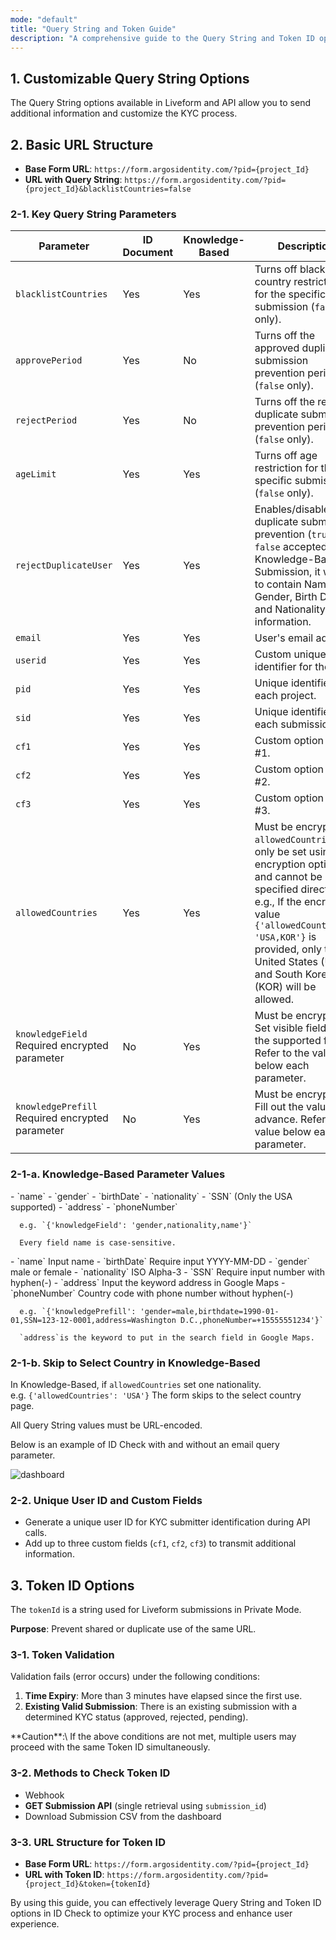 ```yaml
---
mode: "default"
title: "Query String and Token Guide"
description: "A comprehensive guide to the Query String and Token ID options for Liveform. These options enable features such as transmitting additional information, preventing duplicate submissions, and identifying users. Explore essential tools to optimize your ID Check process."
---
```


## 1. Customizable Query String Options

The Query String options available in Liveform and API allow you to send additional information and customize the KYC process.

## 2. Basic URL Structure

- **Base Form URL**: `https://form.argosidentity.com/?pid={project_Id}`
- **URL with Query String**: `https://form.argosidentity.com/?pid={project_Id}&blacklistCountries=false`

### 2-1. Key Query String Parameters

| Parameter                                         | ID Document | Knowledge-Based | Description                                                                                                                                                                                                                                                          |
| ------------------------------------------------- | ----------- | --------------- | -------------------------------------------------------------------------------------------------------------------------------------------------------------------------------------------------------------------------------------------------------------------- |
| `blacklistCountries`                              | Yes         | Yes             | Turns off blacklist country restrictions for the specific submission (`false` only).                                                                                                                                                                                 |
| `approvePeriod`                                   | Yes         | No              | Turns off the approved duplicate submission prevention period (`false` only).                                                                                                                                                                                        |
| `rejectPeriod`                                    | Yes         | No              | Turns off the rejected duplicate submission prevention period (`false` only).                                                                                                                                                                                        |
| `ageLimit`                                        | Yes         | Yes             | Turns off age restriction for the specific submission (`false` only).                                                                                                                                                                                                |
| `rejectDuplicateUser`                             | Yes         | Yes             | Enables/disables duplicate submission prevention (`true` or `false` accepted).  - In Knowledge-Based Submission, it works to contain Name, Gender, Birth Date, and Nationality information.                                                                          |
| `email`                                           | Yes         | Yes             | User's email address.                                                                                                                                                                                                                                                |
| `userid`                                          | Yes         | Yes             | Custom unique identifier for the user.                                                                                                                                                                                                                               |
| `pid`                                             | Yes         | Yes             | Unique identifier for each project.                                                                                                                                                                                                                                  |
| `sid`                                             | Yes         | Yes             | Unique identifier for each submission.                                                                                                                                                                                                                               |
| `cf1`                                             | Yes         | Yes             | Custom option field #1.                                                                                                                                                                                                                                              |
| `cf2`                                             | Yes         | Yes             | Custom option field #2.                                                                                                                                                                                                                                              |
| `cf3`                                             | Yes         | Yes             | Custom option field #3.                                                                                                                                                                                                                                              |
| `allowedCountries`                                | Yes         | Yes             | Must be encrypted.  `allowedCountries` can only be set using the encryption option and cannot be specified directly. e.g., If the encrypted value `{'allowedCountries': 'USA,KOR'}` is provided, only the United States (USA) and South Korea (KOR) will be allowed. |
| `knowledgeField`     Required encrypted parameter | No          | Yes             | Must be encrypted.  Set visible fields from the supported fields. Refer to the value below each parameter.                                                                                                                                                           |
| `knowledgePrefill`   Required encrypted parameter | No          | Yes             | Must be encrypted.  Fill out the value in advance. Refer to the value below each parameter.                                                                                                                                                                          |

### 2-1-a. Knowledge-Based Parameter Values

<AccordionGroup>
  <Accordion title="knowledgeField Parameter Values" icon="memo-pad">
    - `name`
    - `gender`
    - `birthDate`
    - `nationality`
    - `SSN` (Only the USA supported)
    - `address`
    - `phoneNumber`

      e.g. `{'knowledgeField': 'gender,nationality,name'}`

      Every field name is case-sensitive.
  </Accordion>
  <Accordion title="knowledgePrefill Parameter Values" icon="memo-pad">
    - `name` Input name
    - `birthDate` Require input YYYY-MM-DD
    - `gender` male or female
    - `nationality` ISO Alpha-3
    - `SSN` Require input number with hyphen(-)
    - `address` Input the keyword address in Google Maps
    - `phoneNumber` Country code with phone number without hyphen(-)

      e.g. `{'knowledgePrefill': 'gender=male,birthdate=1990-01-01,SSN=123-12-0001,address=Washington D.C.,phoneNumber=+15555551234'}`

      `address`is the keyword to put in the search field in Google Maps.
  </Accordion>
</AccordionGroup>

### 2-1-b. Skip to Select Country in Knowledge-Based

 In Knowledge-Based, if `allowedCountries` set one nationality.\
e.g. `{'allowedCountries': 'USA'}` The form skips to the select country page.

<Note>
  All Query String values must be URL-encoded.
</Note>

Below is an example of ID Check with and without an email query parameter.

![dashboard](/images/en_email_queryparameter.png)

### 2-2. Unique User ID and Custom Fields

- Generate a unique user ID for KYC submitter identification during API calls.
- Add up to three custom fields (`cf1`, `cf2`, `cf3`) to transmit additional information.

## 3. Token ID Options

The `tokenId` is a string used for Liveform submissions in Private Mode.

**Purpose**: Prevent shared or duplicate use of the same URL.

### 3-1. Token Validation

Validation fails (error occurs) under the following conditions:

1. **Time Expiry**: More than 3 minutes have elapsed since the first use.
2. **Existing Valid Submission**: There is an existing submission with a determined KYC status (approved, rejected, pending).

<Warning>
  **Caution**:\
  If the above conditions are not met, multiple users may proceed with the same Token ID simultaneously.
</Warning>

### 3-2. Methods to Check Token ID

- Webhook
- **GET Submission API** (single retrieval using `submission_id`)
- Download Submission CSV from the dashboard

### 3-3. URL Structure for Token ID

- **Base Form URL**: `https://form.argosidentity.com/?pid={project_Id}`
- **URL with Token ID**: `https://form.argosidentity.com/?pid={project_Id}&token={tokenId}`

By using this guide, you can effectively leverage Query String and Token ID options in ID Check to optimize your KYC process and enhance user experience.